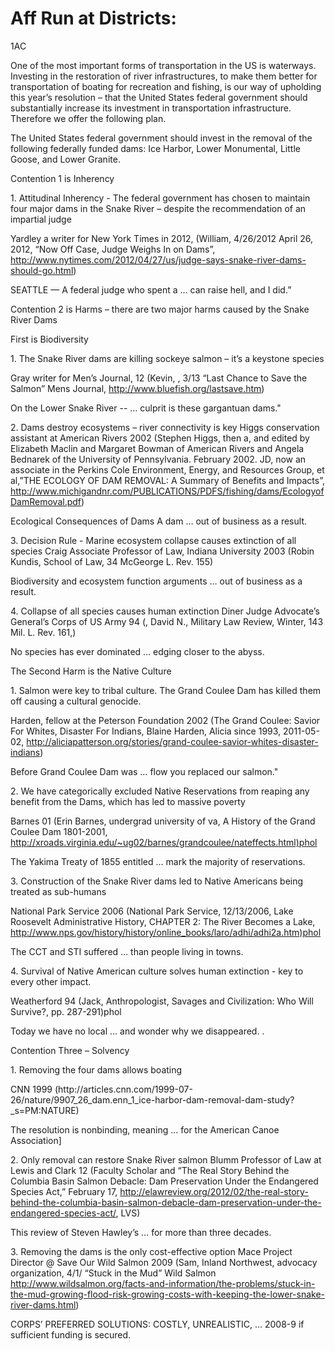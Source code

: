 =Aff Run at Districts:=


1AC 

One of the most important forms of transportation in the US is waterways. Investing in the restoration of river infrastructures, to make them better for transportation of boating for recreation and fishing, is our way of upholding this year’s resolution – that the United States federal government should substantially increase its investment in transportation infrastructure. Therefore we offer the following plan.

The United States federal government should invest in the removal of the following federally funded dams: Ice Harbor, Lower Monumental, Little Goose, and Lower Granite. 

Contention 1 is Inherency

1. Attitudinal Inherency - The federal government has chosen to maintain four major dams in the Snake River – despite the recommendation of an impartial judge

Yardley a writer for New York Times in 2012, (William, 4/26/2012 April 26, 2012, “Now Off Case, Judge Weighs In on Dams”, http://www.nytimes.com/2012/04/27/us/judge-says-snake-river-dams-should-go.html)

SEATTLE — A federal judge who spent a … can raise hell, and I did.” 

Contention 2 is Harms – there are two major harms caused by the Snake River Dams

First is Biodiversity

1. The Snake River dams are killing sockeye salmon – it’s a keystone species

Gray writer for Men’s Journal, 12 (Kevin, , 3/13 “Last Chance to Save the Salmon” Mens Journal, http://www.bluefish.org/lastsave.htm)

On the Lower Snake River -- … culprit is these gargantuan dams."

2. Dams destroy ecosystems – river connectivity is key
Higgs conservation assistant at American Rivers 2002 (Stephen Higgs, then a, and edited by Elizabeth Maclin and Margaret Bowman of American Rivers and Angela Bednarek of the University of Pennsylvania. February 2002. JD, now an associate in the Perkins Cole Environment, Energy, and Resources Group, et al,”THE ECOLOGY OF DAM REMOVAL: A Summary of Benefits and Impacts”, http://www.michigandnr.com/PUBLICATIONS/PDFS/fishing/dams/EcologyofDamRemoval.pdf)

Ecological Consequences of Dams A dam … out of business as a result.

3. Decision Rule - Marine ecosystem collapse causes extinction of all species
Craig  Associate Professor of Law, Indiana University 2003 (Robin Kundis, School of Law, 34 McGeorge L. Rev. 155)

Biodiversity and ecosystem function arguments … out of business as a result.

4. Collapse of all species causes human extinction
Diner Judge Advocate’s General’s Corps of US Army 94 (, David N., Military Law Review, Winter, 143 Mil. L. Rev. 161,)

No species has ever dominated … edging closer to the abyss.




The Second Harm is the Native Culture

1. Salmon were key to tribal culture. The Grand Coulee Dam has killed them off causing a cultural genocide.

Harden, fellow at the Peterson Foundation 2002 (The Grand Coulee: Savior For Whites, Disaster For Indians, Blaine Harden, Alicia since 1993, 2011-05-02, http://aliciapatterson.org/stories/grand-coulee-savior-whites-disaster-indians)

Before Grand Coulee Dam was … flow you replaced our salmon."   


2. We have categorically excluded Native Reservations from reaping any benefit from the Dams, which has led to massive poverty 

Barnes 01 (Erin Barnes, undergrad university of va, A History of the Grand Coulee Dam 1801-2001, http://xroads.virginia.edu/~ug02/barnes/grandcoulee/nateffects.html)phol

The Yakima Treaty of 1855 entitled … mark the majority of reservations.


3. Construction of the Snake River dams led to Native Americans being treated as sub-humans

National Park Service 2006 (National Park Service, 12/13/2006, Lake Roosevelt Administrative History, CHAPTER 2: The River Becomes a Lake, http://www.nps.gov/history/history/online_books/laro/adhi/adhi2a.htm)phol

The CCT and STI suffered … than people living in towns.

4. Survival of Native American culture solves human extinction - key to every other impact.

Weatherford 94 (Jack, Anthropologist, Savages and Civilization: Who Will Survive?, pp. 287-291)phol

Today we have no local … and wonder why we disappeared.
. 

Contention Three – Solvency

1. Removing the four dams allows boating

CNN 1999 (http://articles.cnn.com/1999-07-26/nature/9907_26_dam.enn_1_ice-harbor-dam-removal-dam-study?_s=PM:NATURE)

The resolution is nonbinding, meaning … for the American Canoe Association]


2. Only removal can restore Snake River salmon
Blumm Professor of Law at Lewis and Clark 12 (Faculty Scholar and “The Real Story Behind the Columbia Basin Salmon Debacle: Dam Preservation Under the Endangered Species Act,” February 17, http://elawreview.org/2012/02/the-real-story-behind-the-columbia-basin-salmon-debacle-dam-preservation-under-the-endangered-species-act/, LVS)

This review of Steven Hawley’s … for more than three decades.


3. Removing the dams is the only cost-effective option
Mace Project Director @ Save Our Wild Salmon 2009 (Sam, Inland Northwest, advocacy organization, 4/1/ “Stuck in the Mud” Wild Salmon http://www.wildsalmon.org/facts-and-information/the-problems/stuck-in-the-mud-growing-flood-risk-growing-costs-with-keeping-the-lower-snake-river-dams.html)

CORPS’ PREFERRED SOLUTIONS: COSTLY, UNREALISTIC, … 2008-9 if sufficient funding is secured.